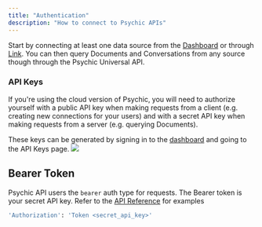 ```yaml
---
title: "Authentication"
description: "How to connect to Psychic APIs"
---
```


Start by connecting at least one data source from the [Dashboard](https://dashboard.psychic.dev/playground) or through [Link](/psychic-link).
You can then query Documents and Conversations from any source though through the Psychic Universal API.

### API Keys
If you're using the cloud version of Psychic, you will need to authorize yourself with a public API key when making requests from a client (e.g. creating new connections for your users) and with a secret API key when making requests from a server (e.g. querying Documents).

These keys can be generated by signing in to the [dashboard](https://dashboard.psychic.dev/api-keys) and going to the API Keys page.
<img src="https://github.com/psychic-api/docs/assets/14931371/c162e9ad-acf0-4c0e-9094-b6689b5a1c34"/>

## Bearer Token
Psychic API users the `bearer` auth type for requests. The Bearer token is your secret API key. Refer to the [API Reference](/api-reference/endpoint/get-documents) for examples

```bash
'Authorization': 'Token <secret_api_key>'
```
